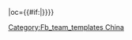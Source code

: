 {{fb team|t=重慶FC|tan=重慶足球俱樂部|tc=CHN|abb={{#if:{{{abb|}}}|重足}}|oc={{#if:{{{oc|}}}|{{{oc}}}}}}}<!--
--><noinclude>[[Category:Fb_team_templates China]]</noinclude>